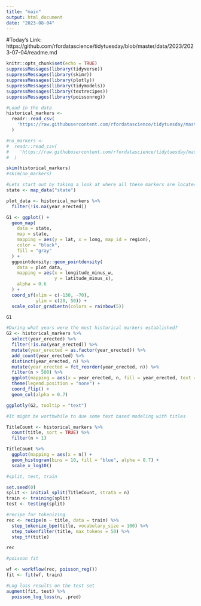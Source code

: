 ```yaml
---
title: "main"
output: html_document
date: "2023-08-04"
---
```


#Today's Link: https://github.com/rfordatascience/tidytuesday/blob/master/data/2023/2023-07-04/readme.md

```r
knitr::opts_chunk$set(echo = TRUE)
suppressMessages(library(tidyverse))
suppressMessages(library(skimr))
suppressMessages(library(plotly))
suppressMessages(library(tidymodels))
suppressMessages(library(textrecipes))
suppressMessages(library(poissonreg))
```

```r
#Load in the data
historical_markers <-
  readr::read_csv(
    'https://raw.githubusercontent.com/rfordatascience/tidytuesday/master/data/2023/2023-07-04/historical_markers.csv'
  )

#no_markers <-
#  readr::read_csv(
#    'https://raw.githubusercontent.com/rfordatascience/tidytuesday/master/data/2023/2023-07-04/no_markers.csv'
#  )

skim(historical_markers)
#skim(no_markers)
```

```r
#Lets start out by taking a look at where all these markers are located
state <- map_data("state")

plot_data <- historical_markers %>%
  filter(!is.na(year_erected))

G1 <- ggplot() +
  geom_map(
    data = state,
    map = state,
    mapping = aes(y = lat, x = long, map_id = region),
    color = "black",
    fill = "gray"
  ) +
  ggpointdensity::geom_pointdensity(
    data = plot_data,
    mapping = aes(x = longitude_minus_w,
                  y = latitude_minus_s),
    alpha = 0.6
  ) +
  coord_sf(xlim = c(-130, -70),
           ylim = c(20, 50)) +
  scale_color_gradientn(colors = rainbow(5))

G1
```

```r
#During what years were the most historical markers established?
G2 <- historical_markers %>%
  select(year_erected) %>%
  filter(!is.na(year_erected)) %>%
  mutate(year_erected = as.factor(year_erected)) %>%
  add_count(year_erected) %>%
  distinct(year_erected, n) %>%
  mutate(year_erected = fct_reorder(year_erected, n)) %>%
  filter(n > 500) %>%
  ggplot(mapping = aes(x = year_erected, n, fill = year_erected, text = glue::glue("Count: {n}"))) +
  theme(legend.position = "none") +
  coord_flip() +
  geom_col(alpha = 0.7)

ggplotly(G2, tooltip = "text")
```

```r
#It might be worthwhile to due some text based modeling with titles 

TitleCount <- historical_markers %>%
  count(title, sort = TRUE) %>%
  filter(n > 1)

TitleCount %>%
  ggplot(mapping = aes(x = n)) +
  geom_histogram(bins = 10, fill = "blue", alpha = 0.7) +
  scale_x_log10()
```

```r
#split, test, train

set.seed(0)
split <- initial_split(TitleCount, strata = n)
train <- training(split)
test <- testing(split)

#recipe for tokenizing
rec <- recipe(n ~ title, data = train) %>%
  step_tokenize_bpe(title, vocabulary_size = 100) %>%
  step_tokenfilter(title, max_tokens = 50) %>%
  step_tf(title)

rec
```

```r
#poisson fit

wf <- workflow(rec, poisson_reg())
fit <- fit(wf, train)
```

```r
#Log loss results on the test set
augment(fit, test) %>%
  poisson_log_loss(n, .pred)
```

